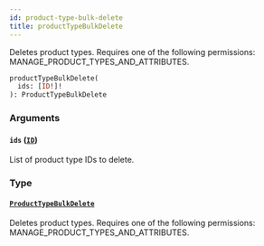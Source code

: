 ```yaml
---
id: product-type-bulk-delete
title: productTypeBulkDelete
---
```


Deletes product types. Requires one of the following permissions: MANAGE_PRODUCT_TYPES_AND_ATTRIBUTES.

```graphql
productTypeBulkDelete(
  ids: [ID!]!
): ProductTypeBulkDelete
```

### Arguments

#### `ids` ([`ID`](../../../developer/api-reference/scalars/id))

List of product type IDs to delete.

### Type

#### [`ProductTypeBulkDelete`](../../../developer/api-reference/objects/product-type-bulk-delete)

Deletes product types. Requires one of the following permissions: MANAGE_PRODUCT_TYPES_AND_ATTRIBUTES.
